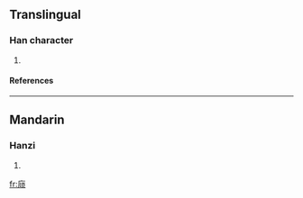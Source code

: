 {{see|廎}}

==Translingual==
===Han character===
{{Han char|rn=53|rad=广|as=08|sn=11|four=|canj=戈心一人 (IPMO)}}
# {{defn|Han|sort=广08}}
====References====
{{Han ref|kx=0348.081|hdz=20889.130|uh=5EBC|ud=24252}}
----
==Mandarin==
===Hanzi===
{{cmn-hanzi|pin=[[cè]] ([[ce4]]), [[qǐng]] ([[qing3]])|wg=ts'e<sup>4</sup>, ch'ing<sup>3</sup>}}
# {{defn|Mandarin}}

[[fr:庼]]